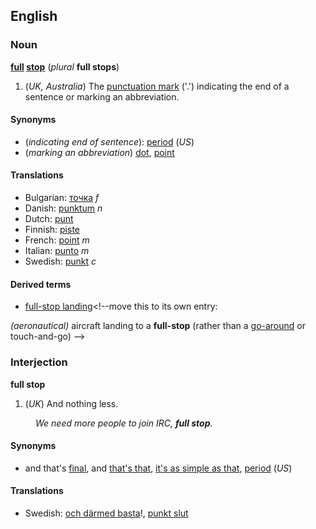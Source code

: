==English==
===Noun===
'''[[full]] [[stop]]''' (''plural'' '''full stops''')

#(''UK, Australia'') The [[punctuation mark]] ('.') indicating the end of a sentence or marking an abbreviation.

====Synonyms====
*(''indicating end of sentence''): [[period]] (''US'')
*(''marking an abbreviation'') [[dot]], [[point]]

====Translations====
*Bulgarian: [[точка]] ''f''
*Danish: [[punktum]] ''n''
*Dutch: [[punt]]
*Finnish: [[piste#Finnish|piste]]
*French: [[point#French|point]] ''m''
*Italian: [[punto]] ''m''
*Swedish: [[punkt]] ''c''

==== Derived terms ====
*[[full-stop landing]]<!--move this to its own entry:
''(aeronautical)'' aircraft landing to a '''full-stop''' (rather than a [[go-around]] or touch-and-go)
-->

===Interjection===
'''full stop'''

#(''UK'') And nothing less.
:''We need more people to join IRC, '''full stop'''.''

====Synonyms====
*and that's [[final]], and [[that's that]], [[it's as simple as that]], [[period]] (''US'')

====Translations====
*Swedish: [[och därmed basta]]!, [[punkt slut]]

{{Punctuation}}